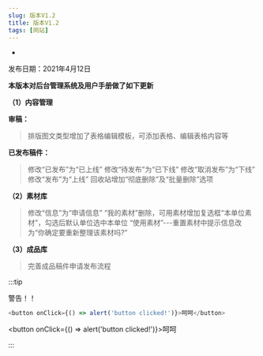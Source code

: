 ```yaml
---
slug: 版本V1.2
title: 版本V1.2
tags: [网站]
---
```


*
发布日期：2021年4月12日

**本版本对后台管理系统及用户手册做了如下更新**

**（1）内容管理**

**审稿：**
> 排版图文类型增加了表格编辑模板，可添加表格、编辑表格内容等

**已发布稿件：**
> 修改“已发布”为“已上线”
> 修改“待发布”为“已下线”
> 修改“取消发布”为“下线”
> 修改“发布”为“上线”
> 回收站增加“彻底删除”及“批量删除”选项

**（2）素材库**
> 修改“信息”为“申请信息”
> “我的素材”删除，可用素材增加复选框“本单位素材”，勾选后默认单位选中本单位
> “使用素材”---重置素材中提示信息改为“你确定要重新整理该素材吗?”

**（3）成品库**
> 完善成品稿件申请发布流程

:::tip

警告！！

```js
<button onClick={() => alert('button clicked!')}>呵呵</button>
```

<button onClick={() => alert('button clicked!')}>呵呵</button>

:::
